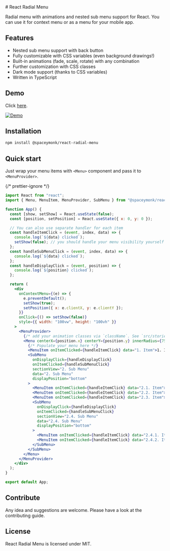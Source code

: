 
<Meta title="Welcome" />

<div>
# React Radial Menu

Radial menu with animations and nested sub menu support for React. You can use
it for context menu or as a menu for your mobile app.

## Features

- Nested sub menu support with back button
- Fully customizable with CSS variables (even background drawings!)
- Built-in animations (fade, scale, rotate) with any combination
- Further customization with CSS classes
- Dark mode support (thanks to CSS variables)
- Written in TypeScript

## Demo

Click [here](https://spaceymonk.github.io/react-radial-menu/).

[![Demo](https://raw.githubusercontent.com/spaceymonk/react-radial-menu/master/demo.gif)](https://spaceymonk.github.io/react-radial-menu/)

## Installation

```bash
npm install @spaceymonk/react-radial-menu
```

## Quick start

Just wrap your menu items with `<Menu>` component and pass it to `<MenuProvider>`.

{/* prettier-ignore */}
```jsx
import React from "react";
import { Menu, MenuItem, MenuProvider, SubMenu } from "@spaceymonk/react-radial-menu";

function App() {
  const [show, setShow] = React.useState(false);
  const [position, setPosition] = React.useState({ x: 0, y: 0 });

  // You can also use separate handler for each item
  const handleItemClick = (event, index, data) => {
    console.log(`${data} clicked`);
    setShow(false); // you should handle your menu visibility yourself
  };
  const handleSubMenuClick = (event, index, data) => {
    console.log(`${data} clicked`);
  };
  const handleDisplayClick = (event, position) => {
    console.log(`${position} clicked`);
  };

  return (
    <div
      onContextMenu={(e) => {
        e.preventDefault();
        setShow(true);
        setPosition({ x: e.clientX, y: e.clientY });
      }}
      onClick={() => setShow(false)}
      style={{ width: "100vw", height: "100vh" }}
    >
      <MenuProvider>
        {/* add your animation classes via `className`. See `src/stories/MenuCustomization.stories.tsx` */}
        <Menu centerX={position.x} centerY={position.y} innerRadius={75} outerRadius={150} show={show}>
          {/* Populate your menu here */}
          <MenuItem onItemClicked={handleItemClick} data="1. Item">1. Item</MenuItem>
          <SubMenu
            onDisplayClick={handleDisplayClick}
            onItemClicked={handleSubMenuClick}
            sectionView="2. Sub Menu"
            data="2. Sub Menu"
            displayPosition="bottom"
          >
            <MenuItem onItemClicked={handleItemClick} data="2.1. Item">2.1. Item</MenuItem>
            <MenuItem onItemClicked={handleItemClick} data="2.2. Item">2.2. Item</MenuItem>
            <MenuItem onItemClicked={handleItemClick} data="2.3. Item">2.3. Item</MenuItem>
            <SubMenu
              onDisplayClick={handleDisplayClick}
              onItemClicked={handleSubMenuClick}
              sectionView="2.4. Sub Menu"
              data="2.4. Sub Menu"
              displayPosition="bottom"
            >
              <MenuItem onItemClicked={handleItemClick} data="2.4.1. Item">2.4.1. Item</MenuItem>
              <MenuItem onItemClicked={handleItemClick} data="2.4.2. Item">2.4.2. Item</MenuItem>
            </SubMenu>
          </SubMenu>
        </Menu>
      </MenuProvider>
    </div>
  );
}

export default App;
```

## Contribute

Any idea and suggestions are welcome. Please have a look at the contributing guide.

## License

React Radial Menu is licensed under MIT.

</div>
